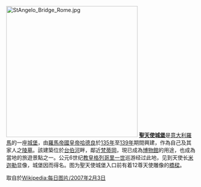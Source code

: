 [[Image:StAngelo_Bridge_Rome.jpg|350px]]
'''[[聖天使城堡|聖天使城堡]]'''是[[意大利|意大利]][[羅馬|羅馬]]的一座[[城堡|城堡]]，由[[羅馬帝國皇帝|羅馬帝國皇帝]][[哈德良|哈德良]]於[[135年|135年]]至[[139年|139年]]期間興建，作為自己及其家人之[[陵墓|陵墓]]。該建築位於[[台伯河|台伯河]]畔，鄰近[[梵蒂岡|梵蒂岡]]，現已成為[[博物館|博物館]]的用途，也成為當地的旅遊景點之一。公元6世纪[[教皇|教皇]][[格列哥里一世|格列哥里一世]]巡游经过此地，见到天使长[[米迦勒|米迦勒]]显像，城堡因而得名。图为聖天使城堡入口前有着12尊天使雕像的[[橋樑|橋樑]]。

<noinclude>取自於[[Wikipedia:每日图片/2007年2月3日|Wikipedia:每日图片/2007年2月3日]]</noinclude>